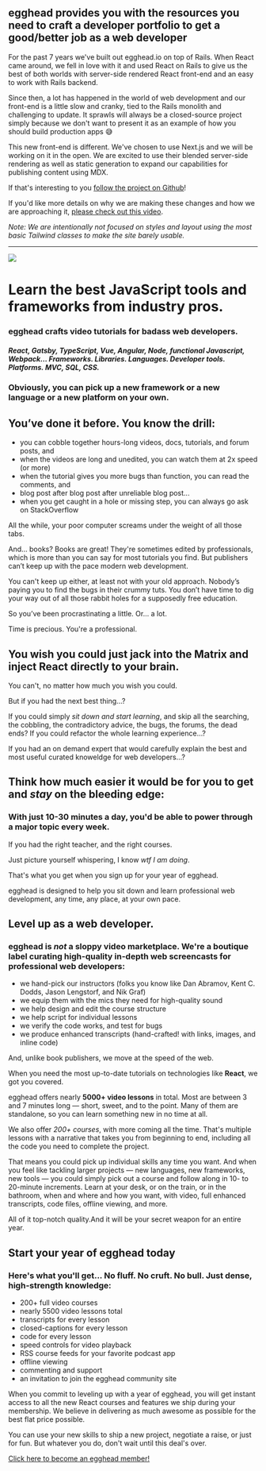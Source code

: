 ## egghead provides you with the resources you need to craft a developer portfolio to get a good/better job as a web developer


For the past 7 years we've built out egghead.io on top of Rails. When React came around, we fell in love with it and used React on Rails to give us the best of both worlds with server-side rendered React front-end and an easy to work with Rails backend.

Since then, a lot has happened in the world of web development and our front-end is a little slow and cranky, tied to the Rails monolith and challenging to update. It sprawls will always be a closed-source project simply because we don't want to present it as an example of how you should build production apps 😅

This new front-end is different. We've chosen to use Next.js and we will be working on it in the open. We are excited to use their blended server-side rendering as well as static generation to expand our capabilities for publishing content using MDX.

If that's interesting to you [follow the project on Github](https://github.com/eggheadio/egghead-io-nextjs)!

If you'd like more details on why we are making these changes and how we are approaching it, [please check out this video](https://www.loom.com/share/26a31965cd6940f7a094d8210058b37f).

_Note: We are intentionally not focused on styles and layout using the most basic Tailwind classes to make the site barely usable._

---

<div className="w-12 items-center">
  <img src="/images/eggo.svg" />
</div>

# Learn the best JavaScript tools and frameworks from industry pros.

### egghead crafts video tutorials for badass web developers.

#### _React, Gatsby, TypeScript, Vue, Angular, Node, functional Javascript, Webpack… Frameworks. Libraries. Languages. Developer tools. Platforms. MVC, SQL, CSS._

### **Obviously, you can pick up a new framework or a new language or a new platform on your own.**

## You’ve done it before. You know the drill:

- you can cobble together hours-long videos, docs, tutorials, and forum posts, and
- when the videos are long and unedited, you can watch them at 2x speed (or more)
- when the tutorial gives you more bugs than function, you can read the comments, and
- blog post after blog post after unreliable blog post...
- when you get caught in a hole or missing step, you can always go ask on StackOverflow

All the while, your poor computer screams under the weight of all those tabs.

And… books? Books are great! They're sometimes edited by professionals, which is more than you can say for most tutorials you find. But publishers can’t keep up with the pace modern web development.

You can't keep up either, at least not with your old approach. Nobody’s paying you to find the bugs in their crummy tuts. You don’t have time to dig your way out of all those rabbit holes for a supposedly free education.

So you’ve been procrastinating a little. Or… a lot.

Time is precious. You're a professional.

## **You wish you could just jack into the Matrix and inject React directly to your brain.**

You can't, no matter how much you wish you could.

But if you had the next best thing…?

If you could simply *sit down and start learning*, and skip all the searching, the cobbling, the contradictory advice, the bugs, the forums, the dead ends? If you could refactor the whole learning experience…?

If you had an on demand expert that would carefully explain the best and most useful curated knoweldge for web developers...?

## **Think how much easier it would be for you to get and *stay* on the bleeding edge:**

### With just 10-30 minutes a day, you'd be able to power through a major topic every week.

If you had the right teacher, and the right courses.

Just picture yourself whispering, I know *wtf I am doing*.

That's what you get when you sign up for your year of egghead.

egghead is designed to help you sit down and learn professional web development, any time, any place, at your own pace.

## **Level up as a web developer.**

### egghead is *not* a sloppy video marketplace. We're a boutique label curating high-quality in-depth web screencasts for professional web developers:

- we hand-pick our instructors (folks you know like Dan Abramov, Kent C. Dodds, Jason Lengstorf, and Nik Graf)
- we equip them with the mics they need for high-quality sound
- we help design and edit the course structure
- we help script for individual lessons
- we verify the code works, and test for bugs
- we produce enhanced transcripts (hand-crafted! with links, images, and inline code)

And, unlike book publishers, we move at the speed of the web.

When you need the most up-to-date tutorials on technologies like **React**, we got you covered.

egghead offers nearly **5000+ video lessons** in total. Most are between 3 and 7 minutes long — short, sweet, and to the point. Many of them are standalone, so you can learn something new in no time at all.

We also offer *200+ courses*, with more coming all the time. That's multiple lessons with a narrative that takes you from beginning to end, including all the code you need to complete the project.

That means you could pick up individual skills any time you want. And when you feel like tackling larger projects — new languages, new frameworks, new tools — you could simply pick out a course and follow along in 10- to 20-minute increments. Learn at your desk, or on the train, or in the bathroom, when and where and how you want, with video, full enhanced transcripts, code files, offline viewing, and more.

All of it top-notch quality.And it will be your secret weapon for an entire year.

## **Start your year of egghead today**

### Here's what you'll get... No fluff. No cruft. No bull. Just dense, high-strength knowledge:

- 200+ full video courses
- nearly 5500 video lessons total
- transcripts for every lesson
- closed-captions for every lesson
- code for every lesson
- speed controls for video playback
- RSS course feeds for your favorite podcast app
- offline viewing
- commenting and support
- an invitation to join the egghead community site

When you commit to leveling up with a year of egghead, you will get instant access to all the new React courses and features we ship during your membership. We believe in delivering as much awesome as possible for the best flat price possible.

You can use your new skills to ship a new project, negotiate a raise, or just for fun. But whatever you do, don't wait until this deal's over.

[Click here to become an egghead member!](https://egghead.io/pricing)



